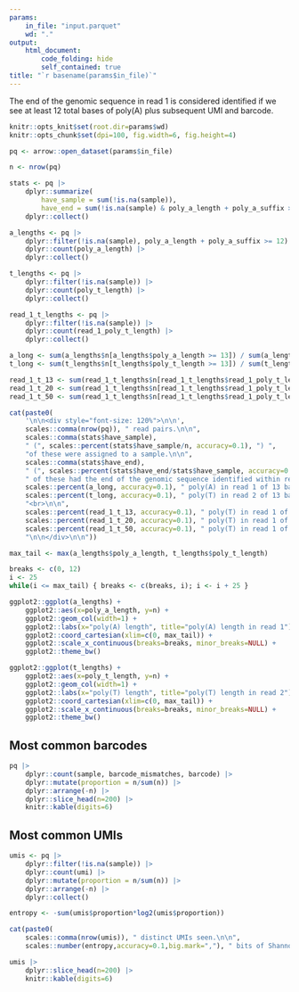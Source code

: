 ```yaml
---
params:
    in_file: "input.parquet"
    wd: "."
output:
    html_document:
        code_folding: hide
        self_contained: true
title: "`r basename(params$in_file)`"
---
```


The end of the genomic sequence in read 1 is considered identified if we see at least 12 total bases of poly(A) plus subsequent UMI and barcode.

```r
knitr::opts_knit$set(root.dir=params$wd)
knitr::opts_chunk$set(dpi=100, fig.width=6, fig.height=4)
```

```r
pq <- arrow::open_dataset(params$in_file)

n <- nrow(pq)

stats <- pq |>
    dplyr::summarize(
        have_sample = sum(!is.na(sample)),
        have_end = sum(!is.na(sample) & poly_a_length + poly_a_suffix >= 12)) |>
    dplyr::collect()    

a_lengths <- pq |>
    dplyr::filter(!is.na(sample), poly_a_length + poly_a_suffix >= 12) |>
    dplyr::count(poly_a_length) |>
    dplyr::collect()

t_lengths <- pq |>
    dplyr::filter(!is.na(sample)) |>
    dplyr::count(poly_t_length) |>
    dplyr::collect()

read_1_t_lengths <- pq |>
    dplyr::filter(!is.na(sample)) |>
    dplyr::count(read_1_poly_t_length) |>
    dplyr::collect()

a_long <- sum(a_lengths$n[a_lengths$poly_a_length >= 13]) / sum(a_lengths$n)
t_long <- sum(t_lengths$n[t_lengths$poly_t_length >= 13]) / sum(t_lengths$n)

read_1_t_13 <- sum(read_1_t_lengths$n[read_1_t_lengths$read_1_poly_t_length >= 13]) / sum(read_1_t_lengths$n)
read_1_t_20 <- sum(read_1_t_lengths$n[read_1_t_lengths$read_1_poly_t_length >= 20]) / sum(read_1_t_lengths$n)
read_1_t_50 <- sum(read_1_t_lengths$n[read_1_t_lengths$read_1_poly_t_length >= 50]) / sum(read_1_t_lengths$n)

cat(paste0(
    '\n\n<div style="font-size: 120%">\n\n',
    scales::comma(nrow(pq)), " read pairs.\n\n",
    scales::comma(stats$have_sample), 
    " (", scales::percent(stats$have_sample/n, accuracy=0.1), ") ",
    "of these were assigned to a sample.\n\n",
    scales::comma(stats$have_end), 
    " (", scales::percent(stats$have_end/stats$have_sample, accuracy=0.1), ") ",
    " of these had the end of the genomic sequence identified within read 1.\n\n",
    scales::percent(a_long, accuracy=0.1), " poly(A) in read 1 of 13 bases or longer (among reads with identified sample and end of genomic sequence).\n\n",
    scales::percent(t_long, accuracy=0.1), " poly(T) in read 2 of 13 bases or longer (among reads with identified sample).\n\n",
    "<br>\n\n",
    scales::percent(read_1_t_13, accuracy=0.1), " poly(T) in read 1 of 13 bases or longer (among reads with identified sample).\n\n",
    scales::percent(read_1_t_20, accuracy=0.1), " poly(T) in read 1 of 20 bases or longer (among reads with identified sample).\n\n",
    scales::percent(read_1_t_50, accuracy=0.1), " poly(T) in read 1 of 50 bases or longer (among reads with identified sample).\n\n",
    "\n\n</div>\n\n"))

max_tail <- max(a_lengths$poly_a_length, t_lengths$poly_t_length)

breaks <- c(0, 12)
i <- 25
while(i <= max_tail) { breaks <- c(breaks, i); i <- i + 25 }

ggplot2::ggplot(a_lengths) +
    ggplot2::aes(x=poly_a_length, y=n) +
    ggplot2::geom_col(width=1) +
    ggplot2::labs(x="poly(A) length", title="poly(A) length in read 1") +
    ggplot2::coord_cartesian(xlim=c(0, max_tail)) +
    ggplot2::scale_x_continuous(breaks=breaks, minor_breaks=NULL) +
    ggplot2::theme_bw()

ggplot2::ggplot(t_lengths) +
    ggplot2::aes(x=poly_t_length, y=n) +
    ggplot2::geom_col(width=1) +
    ggplot2::labs(x="poly(T) length", title="poly(T) length in read 2") +
    ggplot2::coord_cartesian(xlim=c(0, max_tail)) +
    ggplot2::scale_x_continuous(breaks=breaks, minor_breaks=NULL) +
    ggplot2::theme_bw()
```

## Most common barcodes

```r
pq |>
    dplyr::count(sample, barcode_mismatches, barcode) |>
    dplyr::mutate(proportion = n/sum(n)) |>
    dplyr::arrange(-n) |>
    dplyr::slice_head(n=200) |>
    knitr::kable(digits=6)
```

## Most common UMIs

```r
umis <- pq |>
    dplyr::filter(!is.na(sample)) |>
    dplyr::count(umi) |>
    dplyr::mutate(proportion = n/sum(n)) |>
    dplyr::arrange(-n) |>
    dplyr::collect()

entropy <- -sum(umis$proportion*log2(umis$proportion))

cat(paste0(
    scales::comma(nrow(umis)), " distinct UMIs seen.\n\n",
    scales::number(entropy,accuracy=0.1,big.mark=","), " bits of Shannon entropy.\n\n"))

umis |>
    dplyr::slice_head(n=200) |>
    knitr::kable(digits=6)
```
